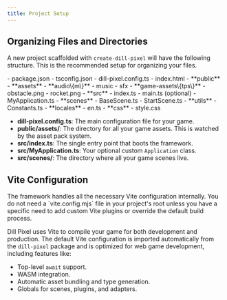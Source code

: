 ```yaml
---
title: Project Setup
---
```



## Organizing Files and Directories

A new project scaffolded with `create-dill-pixel` will have the following structure. This is the recommended setup for organizing your files.

<FileTree>
- package.json
- tsconfig.json
- dill-pixel.config.ts
- index.html
- **public**
    - **assets**
        - **audio\{m\}**
            - music
            - sfx
        - **game-assets\{tps\}**
            - obstacle.png
            - rocket.png
- **src**
  - index.ts
  - main.ts (optional)
  - MyApplication.ts
  - **scenes**
    - BaseScene.ts
    - StartScene.ts
  - **utils**
    - Constants.ts
  - **locales**
    - en.ts
  - **css**
    - style.css
</FileTree>

- **dill-pixel.config.ts**: The main configuration file for your game.
- **public/assets/**: The directory for all your game assets. This is watched by the asset pack system.
- **src/index.ts**: The single entry point that boots the framework.
- **src/MyApplication.ts**: Your optional custom `Application` class.
- **src/scenes/**: The directory where all your game scenes live.

## Vite Configuration

<Aside>
The framework handles all the necessary Vite configuration internally. You do not need a `vite.config.mjs` file in your project's root unless you have a specific need to add custom Vite plugins or override the default build process.
</Aside>

Dill Pixel uses Vite to compile your game for both development and production. The default Vite configuration is imported automatically from the `dill-pixel` package and is optimized for web game development, including features like:

-   Top-level `await` support.
-   WASM integration.
-   Automatic asset bundling and type generation.
-   Globals for scenes, plugins, and adapters.
